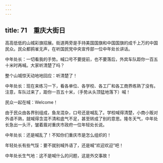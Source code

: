```yaml
---
---
---
```

title: 71　重庆大街日
---




高高低低的山城彩旗招展。街道两旁是手持美国国旗和中国国旗的成千上万的中国民众。民众都鸦雀无声，在听国民党中央宣传部一位中年处长讲话。

中年处长：一切看我的手势。喊口号不要提前，也不要落后，外宾车队距你一百五十米时再喊。大家听清楚了吗？

整个山城惊天动地地回应：听清楚了！

中年处长：现在来练习一下，看各单位、各学校、各工厂和各工商界练熟了没有。注意，车队过来了，距你一百五十米，（手势从头顶猛地落下）喊！

民众一起在喊：Welcome！

由于民众由各界别组成，鱼龙混杂，口号还是喊乱了。学校喊得清楚，小商小贩对外语不熟，就喊得含混不清和底气不足，甚至转成了别的意思。隆冬天气，中年处长急出一头汗，皱着眉对重庆市政府一位年轻处长说。

中年处长：还是喊乱了！不知你们重庆市是怎么组织的！

年轻处长有些气馁：要不就别喊外语了，还是喊“欢迎欢迎”吧！

中年处长生气地：这不是喊什么的问题，这是外交事故！